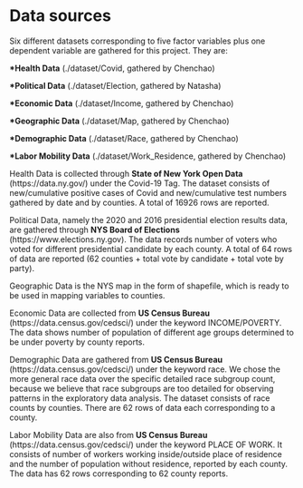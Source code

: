 # Data sources

Six different datasets corresponding to five factor variables plus one dependent variable are gathered for this project. They are:

<b>*Health Data</b> (./dataset/Covid, gathered by Chenchao)

<b>*Political Data</b> (./dataset/Election, gathered by Natasha)

<b>*Economic Data</b> (./dataset/Income, gathered by Chenchao)

<b>*Geographic Data</b> (./dataset/Map, gathered by Chenchao)

<b>*Demographic Data</b> (./dataset/Race, gathered by Chenchao)

<b>*Labor Mobility Data</b> (./dataset/Work_Residence, gathered by Chenchao)

Health Data is collected through <b>State of New York Open Data</b> (https://data.ny.gov/) under the Covid-19 Tag. The dataset consists of new/cumulative positive cases of Covid and new/cumulative test numbers gathered by date and by counties. A total of 16926 rows are reported.

Political Data, namely the 2020 and 2016 presidential election results data, are gathered through <b>NYS Board of Elections</b> (https://www.elections.ny.gov). The data records number of voters who voted for different presidential candidate by each county. A total of 64 rows of data are reported (62 counties + total vote by candidate + total vote by party). 

Geographic Data is the NYS map in the form of shapefile, which is ready to be used in mapping variables to counties.

Economic Data are collected from <b>US Census Bureau</b> (https://data.census.gov/cedsci/) under the keyword INCOME/POVERTY. The data shows number of population of different age groups determined to be under poverty by county reports.

Demographic Data are gathered from <b>US Census Bureau</b> (https://data.census.gov/cedsci/) under the keyword race. We chose the more general race data over the specific detailed race subgroup count, because we believe that race subgroups are too detailed for observing patterns in the exploratory data analysis. The dataset consists of race counts by counties. There are 62 rows of data each corresponding to a county.

Labor Mobility Data are also from <b>US Census Bureau</b> (https://data.census.gov/cedsci/) under the keyword PLACE OF WORK. It consists of number of workers working inside/outside place of residence and the number of population without residence, reported by each county. The data has 62 rows corresponding to 62 county reports.